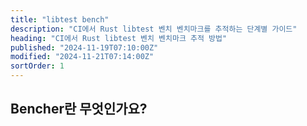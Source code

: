 ```yaml
---
title: "libtest bench"
description: "CI에서 Rust libtest 벤치 벤치마크를 추적하는 단계별 가이드"
heading: "CI에서 Rust libtest 벤치 벤치마크 추적 방법"
published: "2024-11-19T07:10:00Z"
modified: "2024-11-21T07:14:00Z"
sortOrder: 1
---
```



<Intro
  text="libtest 벤치로 Rust 코드를 벤치마크하는 방법"
  url="/ko/learn/benchmarking/rust/libtest-bench/"
/>

## Bencher란 무엇인가요?

<BencherIntro />

<Steps
  adapter="rust_bench"
  url="/ko/docs/explanation/adapters/#-rust-bench"
  name="libtest bench"
/>

<RustBench />

<br />

<CallToAction />
